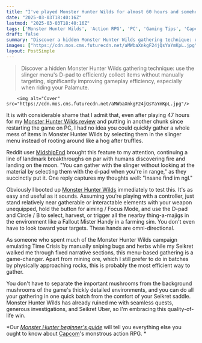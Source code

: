 ```yaml
---
title: "I've played Monster Hunter Wilds for almost 60 hours and somehow missed this game-changing gathering tip"
date: "2025-03-03T18:40:16Z"
lastmod: "2025-03-03T18:40:16Z"
tags: ['Monster Hunter Wilds', 'Action RPG', 'PC', 'Gaming Tips', 'Capcom']
draft: false
summary: "Discover a hidden Monster Hunter Wilds gathering technique: use the slinger menu's D-pad to efficiently collect items without manually targeting, significantly improving gameplay efficiency, especially when riding your Palamute."
images: ["https://cdn.mos.cms.futurecdn.net/aMWbaXnkgF24jQsYaYmKpL.jpg"]
layout: PostSimple
---
```

> Discover a hidden Monster Hunter Wilds gathering technique: use the slinger menu's D-pad to efficiently collect items without manually targeting, significantly improving gameplay efficiency, especially when riding your Palamute.


        <img alt="Cover" src="https://cdn.mos.cms.futurecdn.net/aMWbaXnkgF24jQsYaYmKpL.jpg"/>
        
It is with considerable shame that I admit that, even after playing 47 hours for my [<u>Monster Hunter Wilds review</u>](https://www.gamesradar.com/games/monster-hunter/monster-hunter-wilds-review/) and putting in another chunk since restarting the game on PC, I had no idea you could quickly gather a whole mess of items in Monster Hunter Wilds by selecting them in the slinger menu instead of rooting around like a hog after truffles.

Reddit user [<u>MidshipEnd</u>](https://www.reddit.com/r/MHWilds/comments/1j263oc/psa_you_can_gather_with_the_slinger_without/?share_id=mrhJTIkCy7h7DnIZobgoI&utm_content=1&utm_medium=android_app&utm_name=androidcss&utm_source=share&utm_term=1) brought this feature to my attention, continuing a line of landmark breakthroughs on par with humans discovering fire and landing on the moon. "You can gather with the slinger without looking at the material by selecting them with the d-pad when you're in range," as they succinctly put it. One reply captures my thoughts well: "Insane find im ngl."

Obviously I booted up [<u>Monster Hunter Wilds</u>](https://www.gamesradar.com/games/monster-hunter/monster-hunter-wilds-guide/) immediately to test this. It's as easy and useful as it sounds. Assuming you're playing with a controller, just stand relatively near gatherable or interactable elements with your weapon unequipped, hold the button for aiming / Focus Mode, and use the D-pad and Circle / B to select, harvest, or trigger all the nearby thing-a-majigs in the environment like a Fallout Mister Handy in a farming sim. You don't even have to look toward your targets. These hands are omni-directional.

As someone who spent much of the Monster Hunter Wilds campaign emulating Time Crisis by manually sniping bugs and herbs while my Seikret walked me through fixed narrative sections, this menu-based gathering is a game-changer. Apart from mining ore, which I still prefer to do in batches by physically approaching rocks, this is probably the most efficient way to gather.

You don't have to separate the important mushrooms from the background mushrooms of the game's thickly detailed environments, and you can do all your gathering in one quick batch from the comfort of your Seikret saddle. Monster Hunter Wilds has already ruined me with seamless quests, generous investigations, and Seikret Uber, so I'm embracing this quality-of-life win.

*Our *[<u><em>Monster Hunter beginner's guide</em></u>](https://www.gamesradar.com/games/monster-hunter/monster-hunter-wilds-beginners-guide/)* will tell you everything else you ought to know about [Capcom](https://www.gamesradar.com/tag/capcom/)'s monstrous action RPG. *
        